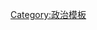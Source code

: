 <noinclude>
{{NoteTA |G1=Country 
|1= zh-tw:基進;zh-cn:激进;zh-hk:激進
}}
</noinclude>{{Sidebar with collapsible lists
| name = Ideologies
| bodyclass = <!--or class-->
| bodystyle = <!--or style-->
| cellspacing = 
<!--user-setting-->
| titlestyle = padding-top: 0.1em; padding-bottom: 0.1em; font-size: 160%; font-weight: normal;
<!--user-setting-->
| cellpadding = 
|class = hlist
| title = '''[[意識形態|政治意識形態]]'''
| titleclass = 
| image = 系列條目
| style = width: 16em;

|heading1=思想流派
|list1title = [[自由主义]]
|list1 = 
*[[古典自由主义]]
*[[个人主义]]
*[[无政府主义]]（[[個人無政府主義]]）
*[[社会自由主义]]
*[[新自由主義]]
*[[自由意志主義]]

|list2title = [[民主|民主主義]]
|list2 = 
*[[直接民主制]]
*[[代議民主制]]
*[[自由民主制]]
*[[宪政主义]]
*[[不自由的民主]]
*[[社會民主主義]]
*{{tsl|ja|日本型社会民主主義|日本型社会民主主義}}
*[[激进民主主义]]
*[[基督教民主主義]]
*{{tsl|ja|ブルジョア民主主義|資產階級民主主義}}
*{{tsl|ja|プロレタリア民主主義|無產階級民主主義}}
*[[人民民主]]
*[[三民主義]]

|list3title = [[威权主义]]
|list3 = 
*[[专制主义]]
*{{tsl|ja|専制主義|専制主義}}
*[[絕對主義]]
*[[法西斯主义]]
*[[纳粹主义]]
*[[伊斯蘭法西斯主義]]
*[[極權主義]]
*[[军国主义]]
*{{tsl|ja|徳治主義|德治主義}}
*{{tsl|ja|封建主義|封建主義 (政治意識形態)|封建主義}}

|list4title = {{tsl|ja|集団主義|集團主義}}
|list4 = 
*[[國家主義]]
*[[地方主義]]
*[[民族主義]]
*[[族裔民族主义]]
*[[社群主義]]
*[[社團主義]]
*[[集体主义]]
*[[伊斯兰主义]]
*[[伊斯兰原教旨主义]]
*[[基督教基要主义|基督教原理主义]]
*[[對伊斯蘭教的批評]]
*{{tsl|ja|ヒンドゥー・ナショナリズム|印度教至上主義}}

|list5title = [[资本主义]]
|list5 = 
*[[自由放任]]
*[[国家资本主义]]
*[[国家垄断资本主义]]
*{{tsl|ja|超資本主義|超資本主義}}
*[[無政府資本主義]]
*{{tsl|ja|グローバル資本主義|國際資本主義}}
*{{tsl|ja|情報資本主義|情報資本主義}}

|list6title = [[社会主义]]
|list6 = 
*[[空想社会主义]]
*[[宗教社会主义]]
*[[民主社会主义]]
*[[社會民主主義]]
*[[共产主义]]（[[共产主义意识形态列表|列表]]）
*[[无政府主义]]（[[社會無政府主義]]）
*[[工团主义]]
*{{tsl|ja|自主管理社会主義|自主管理社會主義}}
*[[左翼共产主义]]
*[[阿拉伯社会主义]]
*[[市场社会主义]]
*[[國家社會主義 (消歧義)]]
*{{tsl|ja|日本型社会主義|日本型社会主義}}
*{{tsl|ja|日本型社会民主主義|日本型社会民主主義}}
*[[马克思列宁主义]]
*[[马克思主义]]
*[[卢森堡主义]]
*[[列宁主义]]
*[[托洛茨基主义]]
*[[斯大林主义]]
*[[毛泽东思想]]
*[[邓小平理论]]

|list7title = [[环境保护主义]]
|list7 = 
*[[綠色政治]]
*{{tsl|ja|緑の保守主義|緑色保守主義}}


|heading8=[[政治光譜]]
|list8title = {{tsl|ja|革新|革新派}} 
|list8 =
*[[改良主义]]
*[[進步主義]]
*[[激进主义]]
*[[左派]]
*[[極左派]]
*[[平等主義]]
*[[理性主义]]

|list9title =中間主義
|list9 = 
*[[中間偏左]]
*[[中間偏右]]

|list10title =保守主義
|list10 = 
*[[社会保守主义]]
*{{tsl|ja|保守左派|保守左派}}
*{{tsl|ja|緑の保守主義|緑色保守主義}}
*[[民族保守主義]]
*[[新保守主義]]
*[[右派]]
*[[極右派]]
*[[保皇派|保皇主義]]

|list11title =其它
|list11 = 
*[[第三条道路]]
*{{tsl|ja|政治的シンクレティズム|政治融合主義}}
*[[中庸]]

|heading12={{tsl|ja|統治機構|統治體制}}
|list12title =統治者類型
|list12 = 
*[[君主制]]
*[[贵族政治]]
*[[神權政治]]
*[[共和主义]]
*[[无产阶级专政]]

|list13title =權力分配
|list13 = 
*[[寡头政治]]
*[[精英政治]]
*[[多头政体]]

|list14title =國家形式
|list14 = 
*[[单一制]]
*[[联邦制]]
*[[邦联制]]
*[[无产阶级国际主义]]
*[[超國家主義 (國際關係)]]
*[[世界主义]]

|list15title =其它
|list15 = 
* {{tsl|ja|啓蒙思想|啓蒙思想}}
* [[混合经济]]
* [[現實主義 (國際關係)]]
* [[精英主义]]
* [[民粹主義]]
* [[宗教教義]]
* [[原教旨主義]]
* [[女性主義]]
* [[多元主義]]
* {{tsl|ja|結果責任|結果責任}}
* [[权术]]
* [[诸子百家]]
* [[帝国主义]]
* [[封建|封建主義]]
* [[孤立主义]]

| below = {{flat list|*'''[[政治意識形態列表|列表]]'''
*'''[[Portal:政治|政治主題頁]]'''
}}
| belowclass = 
| belowstyle = 

| navbar = <!--or tnavbar-->
| navbarstyle = <!--or tnavbarstyle-->
| navbarfontstyle = <!--or tnavbarfontstyle-->

| wraplinks = true
}}<noinclude>[[Category:政治模板]]</noinclude>